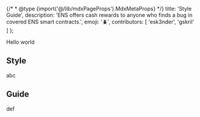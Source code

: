 {/* * @type {import('@/lib/mdxPageProps').MdxMetaProps} */}
    title: 'Style Guide',
    description: 'ENS offers cash rewards to anyone who finds a bug in covered ENS smart contracts.',
    emoji: '🪲',
    contributors: [
        'esk3nder',
        'gskril'
    ]
};

Hello world

## Style

abc

## Guide

def
